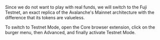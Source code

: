 Since we do not want to play with real funds, we will switch to the Fuji Testnet, an exact replica of the Avalanche's Mainnet architecture with the difference that its tokens are valueless.

To switch to Testnet Mode, open the Core browser extension, click on the burger menu, then Advanced, and finally activate Testnet Mode.

<Gallery url1="/common-images/core-wallet/go-to-menu.png" url2="/common-images/core-wallet/go-to-advanced.png" />